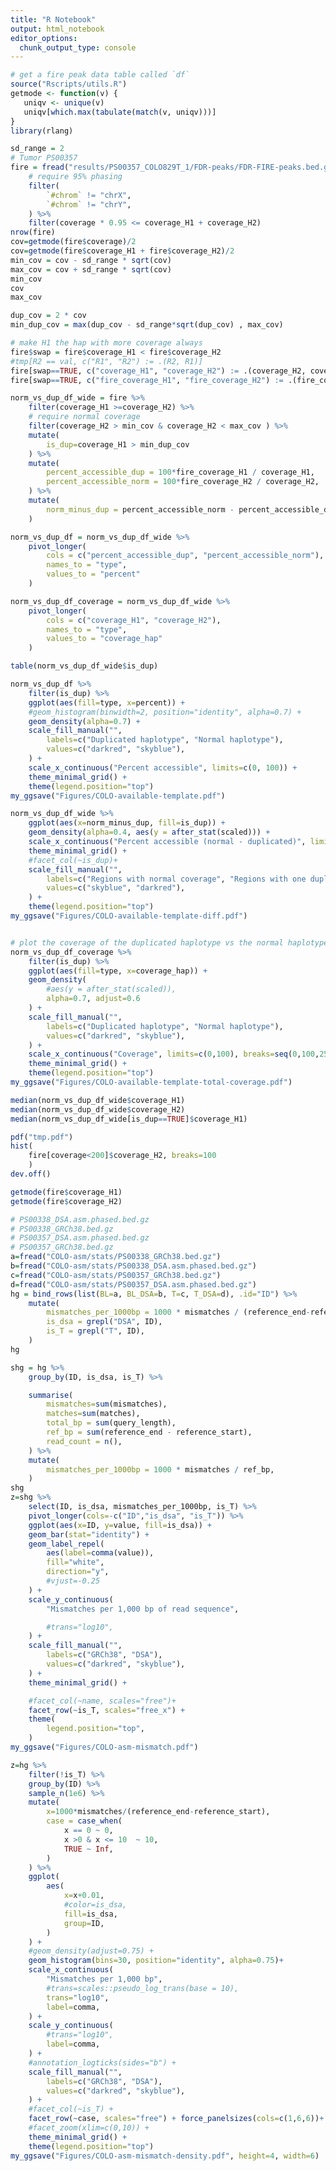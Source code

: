 ```yaml
---
title: "R Notebook"
output: html_notebook
editor_options: 
  chunk_output_type: console
---
```


```r
# get a fire peak data table called `df`
source("Rscripts/utils.R")
getmode <- function(v) {
   uniqv <- unique(v)
   uniqv[which.max(tabulate(match(v, uniqv)))]
}
library(rlang)
```

```r
sd_range = 2
# Tumor PS00357
fire = fread("results/PS00357_COLO829T_1/FDR-peaks/FDR-FIRE-peaks.bed.gz") %>%
    # require 95% phasing
    filter(
        `#chrom` != "chrX",
        `#chrom` != "chrY",
    ) %>%
    filter(coverage * 0.95 <= coverage_H1 + coverage_H2) 
nrow(fire)
cov=getmode(fire$coverage)/2
cov=getmode(fire$coverage_H1 + fire$coverage_H2)/2
min_cov = cov - sd_range * sqrt(cov)
max_cov = cov + sd_range * sqrt(cov)
min_cov
cov
max_cov

dup_cov = 2 * cov
min_dup_cov = max(dup_cov - sd_range*sqrt(dup_cov) , max_cov)

# make H1 the hap with more coverage always
fire$swap = fire$coverage_H1 < fire$coverage_H2 
#tmp[R2 == val, c("R1", "R2") := .(R2, R1)]
fire[swap==TRUE, c("coverage_H1", "coverage_H2") := .(coverage_H2, coverage_H1)]
fire[swap==TRUE, c("fire_coverage_H1", "fire_coverage_H2") := .(fire_coverage_H2, fire_coverage_H1)]

norm_vs_dup_df_wide = fire %>% 
    filter(coverage_H1 >=coverage_H2) %>%
    # require normal coverage
    filter(coverage_H2 > min_cov & coverage_H2 < max_cov ) %>%
    mutate(
        is_dup=coverage_H1 > min_dup_cov
    ) %>%
    mutate(
        percent_accessible_dup = 100*fire_coverage_H1 / coverage_H1,
        percent_accessible_norm = 100*fire_coverage_H2 / coverage_H2,
    ) %>%
    mutate(
        norm_minus_dup = percent_accessible_norm - percent_accessible_dup 
    )

norm_vs_dup_df = norm_vs_dup_df_wide %>%
    pivot_longer(
        cols = c("percent_accessible_dup", "percent_accessible_norm"),
        names_to = "type",
        values_to = "percent"
    )

norm_vs_dup_df_coverage = norm_vs_dup_df_wide %>%
    pivot_longer(
        cols = c("coverage_H1", "coverage_H2"),
        names_to = "type",
        values_to = "coverage_hap"
    )

table(norm_vs_dup_df_wide$is_dup)
```

```r
norm_vs_dup_df %>%
    filter(is_dup) %>%
    ggplot(aes(fill=type, x=percent)) +
    #geom_histogram(binwidth=2, position="identity", alpha=0.7) +
    geom_density(alpha=0.7) +
    scale_fill_manual("",
        labels=c("Duplicated haplotype", "Normal haplotype"),
        values=c("darkred", "skyblue"),
    ) +
    scale_x_continuous("Percent accessible", limits=c(0, 100)) +
    theme_minimal_grid() +
    theme(legend.position="top")
my_ggsave("Figures/COLO-available-template.pdf") 

norm_vs_dup_df_wide %>%
    ggplot(aes(x=norm_minus_dup, fill=is_dup)) + 
    geom_density(alpha=0.4, aes(y = after_stat(scaled))) +
    scale_x_continuous("Percent accessible (normal - duplicated)", limits=c(-100,100)) +
    theme_minimal_grid() +
    #facet_col(~is_dup)+
    scale_fill_manual("",
        labels=c("Regions with normal coverage", "Regions with one duplicated haplotype"),
        values=c("skyblue", "darkred"),
    ) +
    theme(legend.position="top")
my_ggsave("Figures/COLO-available-template-diff.pdf")


# plot the coverage of the duplicated haplotype vs the normal haplotype
norm_vs_dup_df_coverage %>%
    filter(is_dup) %>%
    ggplot(aes(fill=type, x=coverage_hap)) +
    geom_density(
        #aes(y = after_stat(scaled)),
        alpha=0.7, adjust=0.6
    ) +
    scale_fill_manual("",
        labels=c("Duplicated haplotype", "Normal haplotype"),
        values=c("darkred", "skyblue"),
    ) +
    scale_x_continuous("Coverage", limits=c(0,100), breaks=seq(0,100,25)) +
    theme_minimal_grid() +
    theme(legend.position="top")
my_ggsave("Figures/COLO-available-template-total-coverage.pdf") 

```


```r
median(norm_vs_dup_df_wide$coverage_H1)
median(norm_vs_dup_df_wide$coverage_H2)
median(norm_vs_dup_df_wide[is_dup==TRUE]$coverage_H1)
```


```r
pdf("tmp.pdf")
hist(
    fire[coverage<200]$coverage_H2, breaks=100
    )
dev.off()

getmode(fire$coverage_H1)
getmode(fire$coverage_H2)
```



```r
# PS00338_DSA.asm.phased.bed.gz
# PS00338_GRCh38.bed.gz
# PS00357_DSA.asm.phased.bed.gz
# PS00357_GRCh38.bed.gz
a=fread("COLO-asm/stats/PS00338_GRCh38.bed.gz")
b=fread("COLO-asm/stats/PS00338_DSA.asm.phased.bed.gz")
c=fread("COLO-asm/stats/PS00357_GRCh38.bed.gz")
d=fread("COLO-asm/stats/PS00357_DSA.asm.phased.bed.gz")
hg = bind_rows(list(BL=a, BL_DSA=b, T=c, T_DSA=d), .id="ID") %>%
    mutate(
        mismatches_per_1000bp = 1000 * mismatches / (reference_end-reference_start),
        is_dsa = grepl("DSA", ID),
        is_T = grepl("T", ID),
    )
hg
```

```r
shg = hg %>%  
    group_by(ID, is_dsa, is_T) %>%

    summarise(
        mismatches=sum(mismatches),
        matches=sum(matches),
        total_bp = sum(query_length),
        ref_bp = sum(reference_end - reference_start),
        read_count = n(),
    ) %>%
    mutate(
        mismatches_per_1000bp = 1000 * mismatches / ref_bp,
    )
shg
z=shg %>%
    select(ID, is_dsa, mismatches_per_1000bp, is_T) %>%
    pivot_longer(cols=-c("ID","is_dsa", "is_T")) %>%
    ggplot(aes(x=ID, y=value, fill=is_dsa)) +
    geom_bar(stat="identity") +
    geom_label_repel(
        aes(label=comma(value)), 
        fill="white",
        direction="y",
        #vjust=-0.25
    ) +
    scale_y_continuous(
        "Mismatches per 1,000 bp of read sequence",

        #trans="log10",
    ) +
    scale_fill_manual("",
        labels=c("GRCh38", "DSA"),
        values=c("darkred", "skyblue"),
    ) +
    theme_minimal_grid() +

    #facet_col(~name, scales="free")+
    facet_row(~is_T, scales="free_x") + 
    theme(
        legend.position="top",
    )
my_ggsave("Figures/COLO-asm-mismatch.pdf")
```

```r
z=hg %>% 
    filter(!is_T) %>%
    group_by(ID) %>%
    sample_n(1e6) %>%
    mutate(
        x=1000*mismatches/(reference_end-reference_start),
        case = case_when(
            x == 0 ~ 0,
            x >0 & x <= 10  ~ 10,
            TRUE ~ Inf,
        )
    ) %>%
    ggplot(
        aes(
            x=x+0.01,
            #color=is_dsa,
            fill=is_dsa,
            group=ID,
        )
    ) +
    #geom_density(adjust=0.75) +
    geom_histogram(bins=30, position="identity", alpha=0.75)+
    scale_x_continuous(
        "Mismatches per 1,000 bp",
        #trans=scales::pseudo_log_trans(base = 10),
        trans="log10",
        label=comma,
    ) +
    scale_y_continuous(
        #trans="log10",
        label=comma,
    ) +
    #annotation_logticks(sides="b") +
    scale_fill_manual("",
        labels=c("GRCh38", "DSA"),
        values=c("darkred", "skyblue"),
    ) +
    #facet_col(~is_T) + 
    facet_row(~case, scales="free") + force_panelsizes(cols=c(1,6,6))+
    #facet_zoom(xlim=c(0,10)) +
    theme_minimal_grid() +
    theme(legend.position="top")
my_ggsave("Figures/COLO-asm-mismatch-density.pdf", height=4, width=6)
```
